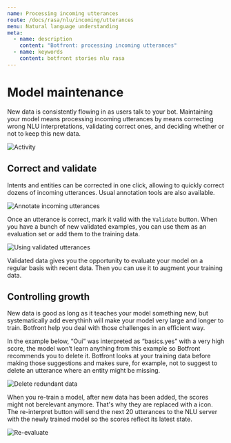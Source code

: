 ```yaml
---
name: Processing incoming utterances
route: /docs/rasa/nlu/incoming/utterances
menu: Natural language understanding
meta:
  - name: description
    content: "Botfront: processing incoming utterances"
  - name: keywords
    content: botfront stories nlu rasa
---
```


# Model maintenance

New data is consistently flowing in as users talk to your bot. Maintaining your model means processing incoming utterances by means correcting wrong NLU interpretations, validating correct ones, and deciding whether or not to keep this new data.

![Activity](../../../images/nlu_activity_1.png)

## Correct and validate

Intents and entities can be corrected in one click, allowing to quickly correct dozens of incoming utterances. Usual annotation tools are also available.

![Annotate incoming utterances](../../../images/nlu_activity_2.png)

Once an utterance is correct, mark it valid with the `Validate` button. When you have a bunch of new validated examples, you can use them as an evaluation set or add them to the training data.

![Using validated utterances](../../../images/nlu_activity_4.png)

Validated data gives you the opportunity to evaluate your model on a regular basis with recent data. Then you can use it to augment your training data.

## Controlling growth

New data is good as long as it teaches your model something new, but systematically add everythinh will make your model very large and longer to train. Botfront help you deal with those challenges in an efficient way.

In the example below, “Oui” was interpreted as “basics.yes” with a very high score, the model won’t learn anything from this example so Botfront recommends you to delete it. Botfront looks at your training data before making those suggestions and makes sure, for example, not to suggest to delete an utterance where an entity might be missing.

![Delete redundant data](../../../images/nlu_activity_3.png)



When you re-train a model, after new data has been added, the scores might not berelevant anymore. That's why they are replaced with a <i class="fas fa-sync-alt"></i> icon. The re-interpret button will send the next 20 utterances to the NLU server with the newly trained model so the scores reflect its latest state.


![Re-evaluate](../../../images/nlu_activity_5.png )
